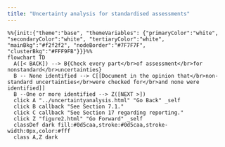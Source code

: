 ```yaml
---
title: "Uncertainty analysis for standardised assessments"
---
```


:::{.column-page-inset}
```mermaid
%%{init:{"theme":"base", "themeVariables": {"primaryColor":"white", "secondaryColor":"white", "tertiaryColor":"white", "mainBkg":"#f2f2f2", "nodeBorder":"#7F7F7F", "clusterBkg":"#FFF9FB"}}}%%
flowchart TD
  A([< BACK]) --> B{Check every part</br>of assessment</br>for nonstandard</br>uncertainties}
  B -- None identified --> C[[Document in the opinion that</br>non-standard uncertainties</br>were checked for</br>and none were identified]]
  B --One or more identified --> Z([NEXT >])
  click A "../uncertaintyanalysis.html" "Go Back" _self
  click B callback "See Section 7.1."
  click C callback "See Section 17 regarding reporting."
  click Z "figure2.html" "Go Forward" _self
  classDef dark fill:#0d5caa,stroke:#0d5caa,stroke-width:0px,color:#fff
  class A,Z dark
```
:::